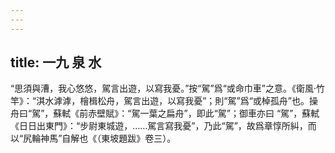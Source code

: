 ```yaml
---
---
---
```

title: 一九 泉 水
---




“思須與漕，我心悠悠，駕言出遊，以寫我憂。”按“駕”爲“或命巾車”之意。《衛風·竹竿》：“淇水滹滹，檜楫松舟，駕言出遊，以寫我憂”；則“駕”爲“或棹孤舟”也。操舟曰“駕”，蘇軾《前赤壁賦》：“駕一葉之扁舟”，即此“駕”；御車亦曰 “駕”，蘇軾《日日出東門》：“步尉東城遊，……駕言寫我憂”，乃此“駕”，故爲章惇所糾，而以“尻輪神馬”自解也《（東坡題跋》卷三）。
